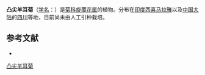 {{Speciesbox
| name = 凸尖羊耳菊
| status = 
| status_system = 
| image =
| genus = Inula
| species = cuspidata
| authority = C. B. Clarke
}}

'''凸尖羊耳菊'''（[[学名|学名]]：{{lang|la|''Inula cuspidata''}}）是[[菊科|菊科]][[旋覆花属|旋覆花属]]的植物。分布在[[印度西喜马拉雅|印度西喜马拉雅]]以及[[中国大陆|中国大陆]]的[[四川|四川]]等地，目前尚未由人工引种栽培。

== 参考文献 ==
<div class="references-small">
* {{cite web| url =http://www.bioinfo.cn/db05/KmzwSpecies.php?action=view&id=4790| title =凸尖羊耳菊| work =《中国高等植物数据库全库》| publisher =中国科学院微生物研究所| author =昆明植物研究所| accessdate =2009-02-25| deadurl =yes| archiveurl =https://web.archive.org/web/20160305042941/http://www.bioinfo.cn/db05/KmzwSpecies.php?action=view&id=4790| archivedate =2016-03-05}}
</div>
{{Taxonbar|from=Q10896493}}

[[Category:旋覆花属|凸尖羊耳菊]]


{{植物小作品}}